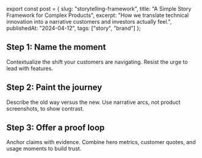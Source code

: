 ﻿export const post = {
  slug: "storytelling-framework",
  title: "A Simple Story Framework for Complex Products",
  excerpt: "How we translate technical innovation into a narrative customers and investors actually feel.",
  publishedAt: "2024-04-12",
  tags: ["story", "brand"]
};

## Step 1: Name the moment

Contextualize the shift your customers are navigating. Resist the urge to lead with features.

## Step 2: Paint the journey

Describe the old way versus the new. Use narrative arcs, not product screenshots, to show contrast.

## Step 3: Offer a proof loop

Anchor claims with evidence. Combine hero metrics, customer quotes, and usage moments to build trust.
